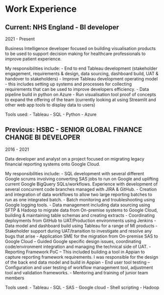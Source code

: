 # Work Experience

## Current: NHS England - BI developer
2021 - Present

Business Intelligence developer focused on building visualisation products to be used to support
decision making for healthcare professionals to improve patient experience.

My responsibilities include:
- End to end Tableau development (stakeholder engagement, requirements & design, data sourcing, dashboard build, UAT & handover to stakeholders)
- Improve Tableau development operating model - this includes setting up systems and processes for collecting requirements that can be used to improve developers efficiency.
- Data pipeline build in python on Azure
- Run visualisation tool proof of concepts to expand the offering of the team (currently looking at using Streamlit and other web app tools to display data to users)

Tools used:
- Tableau
- SQL
- Python
- Azure

## Previous: HSBC - SENIOR GLOBAL FINANCE CHANGE BI DEVELOPER
2016 - 2021

Data developer and analyst on a project focused on migrating legacy financial reporting systems onto Google Cloud.

My responsibilities include:
- SQL development with several different Google scrums involving converting SAS jobs to run on Google and uplifting current Google BigQuery SQLs/workflows. Experience with development of several concurrent code branches managed with JIRA & GitHub.
- Creation and integration of data workflows to allow two large reporting batches to run as one integrated batch.
- Batch monitoring and troubleshooting using Google logging tools.
- Data management including data sourcing using SFTP & Hadoop to migrate data from On-premise systems to Google Cloud, building & maintaining table schemas and creating extracts
- Coordinating deployments from GitHub to UAT/Production environments using Jenkins
- Data model and dashboard build using Tableau for a range of MI products
- Stakeholder support during UAT/transition to investigate and resolve any bugs that arise
- Application SME for the migration from On-premise SAS to Google Cloud – Guided Google specific design issues, coordinating code/environment integration and managing the technical side of UAT.
- Reporting Framework PoC – This included building a tool in Appian to capture reporting framework requirements. I was responsible for the design of the back end data model and build in Appian
- End user tool testing – Configuration and user testing of workflow management tool, adjustment tool and validation frameworks.
- Mentoring and training of junior team members

Tools used:
- Tableau
- SQL
- SAS
- Google cloud
- Shell scripting
- Hadoop